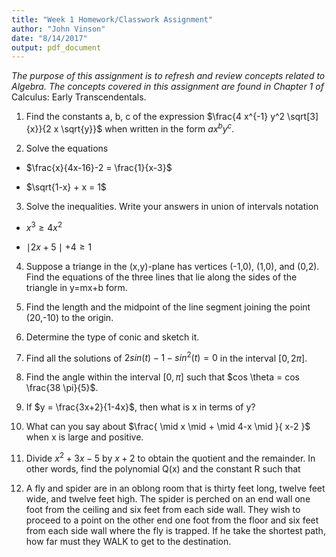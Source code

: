 ```yaml
---
title: "Week 1 Homework/Classwork Assignment"
author: "John Vinson"
date: "8/14/2017"
output: pdf_document
---
```


*The purpose of this assignment is to refresh and review concepts related to Algebra.  The concepts covered in this assignment are found in Chapter 1 of* Calculus: Early Transcendentals. 

\begin{center}
{\bf The assignment is due Friday August 18 at 8:00 PM.}
\end{center}

\vspace{24pt}

1. Find the constants a, b, c of the expression $\frac{4 x^{-1} y^2 \sqrt[3]{x}}{2 x \sqrt{y}}$ when written in the form $ax^by^c$. 

\vspace{12pt}

2. Solve the equations

  - $\frac{x}{4x-16}-2 = \frac{1}{x-3}$

  - $\sqrt{1-x} + x = 1$

\vspace{12pt}

3. Solve the inequalities.  Write your answers in union of intervals notation

  - $x^3 \geq 4x^2$

  - $\mid 2x+5 \mid + 4 \geq 1$

\vspace{12pt}

4. Suppose a triange in the (x,y)-plane has vertices (-1,0), (1,0), and (0,2).  Find the equations of the three lines that lie along the sides of the triangle in y=mx+b form.

\vspace{12pt}

5. Find the length and the midpoint of the line segment joining the point (20,-10) to the origin. 

\vspace{12pt}

6. Determine the type of conic and sketch it. 
\begin{equation} 6x+y^2-8y = 0  \end{equation}

\vspace{12pt}

7. Find all the solutions of $2sin(t) - 1 - {sin}^2(t) = 0$ in the interval $[0, 2 \pi]$. 

\vspace{12pt}

8. Find the angle within the interval $[0, \pi]$ such that $cos \theta = cos \frac{38 \pi}{5}$.

\vspace{12pt}

9. If $y = \frac{3x+2}{1-4x}$, then what is x in terms of y?

\vspace{12pt}

10. What can you say about $\frac{ \mid x \mid + \mid 4-x \mid  }{ x-2 }$ when x is large and positive. 

\vspace{12pt}

11. Divide $x^2 + 3x - 5$ by $x+2$ to obtain the quotient and the remainder.  In other words, find the polynomial Q(x) and the constant R such that 
\begin{equation}
\frac{x^2 + 3x - 5}{x+2} = Q(x) + \frac{R}{x+2}
\end{equation}

12. A fly and spider are in an oblong room that is thirty feet long, twelve feet wide, and twelve feet high.  The spider is perched on an end wall one foot from the ceiling and six feet from each side wall.  They wish to proceed to a point on the other end one foot from the floor and six feet from each side wall where the fly is trapped.  If he take the shortest path, how far must they WALK to get to the destination. 


